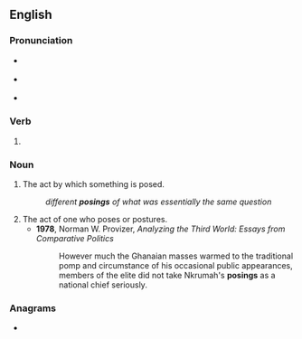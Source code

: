 ==English==

===Pronunciation===
* {{a|RP}} {{IPA|/ˈpəʊzɪŋ/|lang=en}}
* {{a|GenAm}} {{IPA|/ˈpoʊzɪŋ/|lang=en}}
* {{rhymes|əʊzɪŋ|lang=en}}

===Verb===
{{head|en|present participle}}

# {{present participle of|pose|lang=en|nocat=1}}

===Noun===
{{en-noun}}

# The act by which something is posed.
#: ''different '''posings''' of what was essentially the same question''
# The act of one who poses or postures.
#* '''1978''', Norman W. Provizer, ''Analyzing the Third World: Essays from Comparative Politics''
#*: However much the Ghanaian masses warmed to the traditional pomp and circumstance of his occasional public appearances, members of the elite did not take Nkrumah's '''posings''' as a national chief seriously.

===Anagrams===
* {{l|en|pingos}}